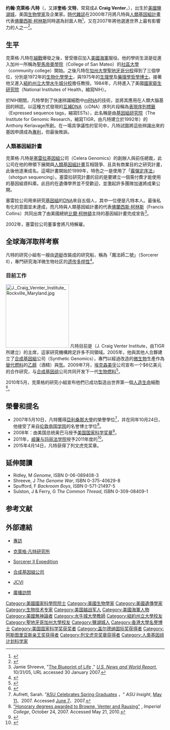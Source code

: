 {{NoteTA
|1=zh-hant:克萊格;zh-hans:克雷格;
|2=zh-hant:凡特;zh-hans:文特尔;
|3=zh-hant:佛蘭西斯;zh-hans:弗朗西斯;
}}
{{Infobox scientist
|name       = 克萊格·凡特<br />J. Craig Venter
|image      = Craigventer2.jpg
|imagesize  =
|caption    = 克萊格·凡特（2007年）
|birth_date  = {{birth date and age|1946|10|14|mf=y}}
|birth_place = [[美国|美国]][[犹他州|犹他州]][[盐湖城|盐湖城]]
|alma_mater = [[聖地牙哥加利福尼亞大學|聖地牙哥加利福尼亞大學]]
|work_institution =  [[紐約州立大學水牛城分校|紐約州立大學水牛城分校]] <br/> [[國立衛生研究院_(美國)|國立衛生研究院]] <br/> {{link-en|克萊格·凡特研究所|J. Craig Venter Institute}}
|occupation = [[Biologist|Biologist]]<br/>[[Entrepreneur|Entrepreneur]]
|known_for  = [[DNA|DNA]]<br/>[[人類基因組|人類基因組]]<br/>[[元基因组学|元基因组学]]
|awards            = [[Kistler_Prize|Kistler Prize]] (2008年)<br/>[[美国国家科学奖章|美国国家科学奖章]](2008年)
|website    = [http://www.jcvi.org/ J. Craig Venter Institute]
}}

'''约翰·克萊格·凡特'''（{{lang-en|'''John Craig Venter'''}}，又譯'''奎格·文特'''，常寫成'''J. Craig Venter'''，{{bd|1946年|10月14日}}），出生於[[美國|美國]][[鹽湖城|鹽湖城]]，美国[[生物學家|生物學家]]及企業家。[[時代雜誌|時代雜誌]]在2000年7月將凡特與[[人類基因組計畫|人類基因組計畫]]代表[[佛蘭西斯·柯林斯|佛蘭西斯·柯林斯]]同時選為封面人物<ref>{{Cite web |url=http://www.time.com/time/covers/0,16641,20000703,00.html |title=J. Craig Venter & Dr. Francis Collins |accessdate=2007-06-10 |archive-date=2013-08-07 |archive-url=https://web.archive.org/web/20130807173839/http://www.time.com/time/covers/0,16641,20000703,00.html |dead-url=no }}</ref>，又在2007年將他選進世界上最有影響力的人之一<ref>{{Cite web |url=http://www.time.com/time/specials/2007/time100/article/0,28804,1595326_1595329_1615886,00.html |title=J. Craig Venter |accessdate=2007-06-09 |archive-date=2013-08-19 |archive-url=https://web.archive.org/web/20130819123127/http://www.time.com/time/specials/2007/time100/article/0,28804,1595326_1595329_1615886,00.html |dead-url=no }}</ref>。

==生平== 
克萊格·凡特在[[越戰|越戰]]爆發之後，曾受徵召加入[[美國海軍|美國海軍]]服役。他的學術生涯是從進入加州一所稱為[[聖馬帝奧學院|聖馬帝奧學院]]（College of San Mateo）的[[社區大學|社區大學]]（community college）開始。之後凡特在[[加州大學聖地牙哥分校|加州大學聖地牙哥分校]]得到了三個學位，分別是1972年的[[生物化學|生物化學]][[學士|學士]]，與1975年的[[生理學|生理學]]及[[藥理學|藥理學]][[哲學博士|哲學博士]]。接著他又進入[[紐約州立大學水牛城分校|紐約州立大學水牛城分校]]擔任教授。1984年，凡特進入了美國[[國家衛生研究院_(美國)|國家衛生研究院]]（National Institutes of Health，縮寫NIH）。

於NIH期間，凡特學到了快速辨識細胞中[[mRNA|mRNA]]的技術，並將其應用在人類大腦基因的辨認。以這種方式發現的[[互補DNA|互補DNA]]（cDNA）序列片段稱為[[表現序列標籤|表現序列標籤]]（Expressed sequence tags，縮寫ESTs），此名稱是由[[基因組研究院|基因組研究院]]（The Institute for Genomic Research，縮寫TIGR，由凡特建立於1992年）的Anthony Kerlavage所創。在一場具爭議性的官司中，凡特試圖將這些辨識出來的基因申請成為[[專利|專利]]，但最後敗訴。

===人類基因組計畫===
{{further|人類基因組計畫}}
克萊格·凡特是[[塞雷拉基因組|塞雷拉基因組]]公司（Celera Genomics）的創辦人與前任總裁，此公司在他的帶領下展開與[[人類基因組計畫|人類基因組計畫]]互相競爭、且具有商業目的之研究計畫，此後他逐漸成名。這場計畫開始於1999年，特色之一是使用了「[[霰彈定序法|霰彈定序法]]」（shotgun sequencing）。塞雷拉研究計畫的目的是要建立一個需付費才能使用的基因組資料庫。此目的在遺傳學界並不受歡迎，並激起許多團隊加速將成果公開。

塞雷拉公司用來研究[[基因組|基因組]]的[[DNA|DNA]]來自五個人，其中一位便是凡特本人。最後私有化的意圖並未達成，而凡特與人類基因組計畫的代表[[佛蘭西斯·柯林斯|佛蘭西斯·柯林斯]]（Francis Collins）共同出席了由美國總統[[比爾·柯林頓|比爾·柯林頓]]主持的基因組計畫完成宣告<ref name="blueprint">Jamie Shreeve, "[http://www.usnews.com/usnews/news/articles/051031/31genome.htm The Blueprint of Life] {{Wayback|url=http://www.usnews.com/usnews/news/articles/051031/31genome.htm |date=20071130184339 }}," ''[[U.S._News_and_World_Report|U.S. News and World Report]]'', 10/31/05, URL accessed 30 January 2007.</ref>。

2002年，塞雷拉公司董事會將凡特解雇。

== 全球海洋取样考察 ==
凡特的研究小組有一艘由[[遊艇|遊艇]]改裝成的研究船，稱為「魔法師二號」（Sorcerer II），專門研究海洋微生物社区的[[遗传多样性|遗传多样性]]<ref>{{Cite web |url=http://www.sciscape.org/news_detail.php?news_id=1406 |title=生物：海洋微生物 基因大搜奇 |accessdate=2007-06-09 |archive-date=2007-02-25 |archive-url=https://web.archive.org/web/20070225083451/http://www.sciscape.org/news_detail.php?news_id=1406 |dead-url=no }}</ref>。

===目前工作===
[[Image:J._Craig_Vernter_Institute_Rockville_Maryland.jpg|200px]]
凡特目前是{{le|克萊格·凡特研究所|J. Craig Venter Institute}}（J. Craig Venter Institute，由TIGR所建立）的主席，這家研究機構跨足許多不同領域。2005年，他與其他人合夥建立了[[合成基因組|合成基因組]]公司（Synthetic Genomics），專門以經過改造的[[微生物|微生物]]生產作為[[替代燃料|替代燃料]]的[[乙醇|乙醇]]（酒精）與[[氫|氫]]。2009年7月，[[埃克森美孚|埃克森美孚]]公司宣布一个$6亿美元的合作研究，与[[合成基因组|合成基因组]]公司共同开发下一代[[生物燃料|生物燃料]]<ref name="exxon">{{cite news|url=http://www.nytimes.com/gwire/2009/07/14/14greenwire-exxon-sinks-600m-into-algae-based-biofuels-in-33562.html|title=Exxon Sinks $600M Into Algae-Based Biofuels in Major Strategy Shift|work=NYTimes.com|publisher=New York Times|date=July 14, 2009|first=Katie|last=Howell|accessdate=2015-09-22|archive-date=2017-08-31|archive-url=https://web.archive.org/web/20170831055014/http://www.nytimes.com/gwire/2009/07/14/14greenwire-exxon-sinks-600m-into-algae-based-biofuels-in-33562.html|dead-url=no}}</ref>。

2010年5月，克萊格的研究小組宣布他們已成功製造出世界第一個[[人造生命|人造生命]]細胞<ref>{{Cite web |url=http://www.sciencemag.org/cgi/content/abstract/science.1190719 |title=存档副本 |accessdate=2010-05-21 |archive-date=2020-12-11 |archive-url=https://web.archive.org/web/20201211041729/https://www.sciencemag.org/cgi/content/abstract/science.1190719 |dead-url=no }}</ref>。

== 榮譽和提名 ==
* 2007年5月10日，凡特獲得[[亞利桑那大學|亞利桑那大學]]的榮譽學位<ref name="asu">Aufrett, Sarah. "[http://www.asu.edu/news/stories/200705/20070511_grad.htm ASU Celebrates Spring Graduates] {{Wayback|url=http://www.asu.edu/news/stories/200705/20070511_grad.htm |date=20071011170953 }}，" ''ASU Insight'', [[May_11|May 11]]、2007. Accessed [[June_7|June 7]]、2007.</ref>，并在同年10月24日，他接受了来自[[伦敦帝国学院|伦敦帝国学院]]的名誉博士学位<ref name="imperial">[http://www3.imperial.ac.uk/newsandeventspggrp/imperialcollege/newssummary/news_24-10-2007-11-2-43 "Honorary degrees awarded to Browne, Venter and Rausing"] {{Wayback|url=http://www3.imperial.ac.uk/newsandeventspggrp/imperialcollege/newssummary/news_24-10-2007-11-2-43 |date=20160303215653 }}, ''Imperial College'', October 24, 2007. Accessed May 21, 2010.</ref>。
* 2008年：由美国总统奥巴马授予[[美国国家科学奖章|美国国家科学奖章]]<ref name=UCSD2009>{{cite news|last=Piercey|first=Judy|title=Alumnus J. Craig Venter Awarded National Medal of Science|url=http://ucsdnews.ucsd.edu/archive/thisweek/2009/10/12_venter.asp|accessdate=6 February 2014|newspaper=This Week at UCSD|date=12 October 2009|archive-date=2020-10-25|archive-url=https://web.archive.org/web/20201025141539/https://ucsdnews.ucsd.edu/archive/thisweek/2009/10/12_venter.asp|dead-url=no}}</ref>。
* 2011年，[[威廉与玛丽法学院|威廉与玛丽法学院]]授予2011年度的{{le|本杰明·拉什奖章|Benjamin Rush Medal}}<ref name="bare_url">{{cite web|last=Welch-Donahue|first=Jaime|title=Benjamin Rush Scholars to Honor Dr. J. Craig Venter on April 21|url=http://law.wm.edu/news/stories/2011/benjamin-rush-scholars-to-honor-dr.-j.-craig-venter-on-april-21.php|accessdate=21 April 2011|archive-date=2020-08-01|archive-url=https://web.archive.org/web/20200801084630/https://law.wm.edu/news/stories/2011/benjamin-rush-scholars-to-honor-dr.-j.-craig-venter-on-april-21.php|dead-url=no}}</ref>。
* 2015年4月14日，凡特获得了列文虎克奖章。

==延伸閱讀==
*Ridley, M ''Genome'', ISBN 0-06-089408-3
*Shreeve, J ''The Genome War'', ISBN 0-375-40629-8
*Spufford, F ''Backroom Boys'', ISBN 0-571-21497-5
*Sulston, J & Ferry, G ''The Common Thread'', ISBN 0-309-08409-1

==参考文献==
{{Reflist|2}}

==外部連結==
*{{zh}}[https://web.archive.org/web/20070824123823/http://www.bmnews.net/big5/interview/PofY.htm 專訪]
*{{en}}[http://www.venterinstitute.org/ 克萊格·凡特研究所] {{Wayback|url=http://www.venterinstitute.org/ |date=20080905152808 }}
*{{en}}[https://web.archive.org/web/20080527101946/http://www.sorcerer2expedition.org/ Sorcerer II Expedition]
*{{en}}[http://www.syntheticgenomics.com/ 合成基因組公司] {{Wayback|url=http://www.syntheticgenomics.com/ |date=20081221120502 }}
*{{en}}[http://www.jcvi.org/ JCVI]{{Wayback|url=http://www.jcvi.org/ |date=20120402233919 }}
*{{en}}[https://web.archive.org/web/20070517080503/http://www.philosophytalk.org/pastShows/Genomics.html 廣播訪問]

{{列文虎克奖章获得者}}
{{Winners of the National Medal of Science|biological}}
{{阿斯图里亚斯亲王奖获得者|technical-scientific-research}}
{{加拿大盖尔德纳国际奖获得者}}
{{第一推动丛书}}
{{Authority control}}
{{DEFAULTSORT:Venter, Craig}}

[[Category:美國國家科學院院士|Category:美國國家科學院院士]]
[[Category:美國生物學家|Category:美國生物學家]]
[[Category:美國遺傳學家|Category:美國遺傳學家]]
[[Category:生物技术专家|Category:生物技术专家]]
[[Category:美国越战军人|Category:美国越战军人]]
[[Category:美國海軍人物|Category:美國海軍人物]]
[[Category:美國無神論者|Category:美國無神論者]]
[[Category:水牛城大學教師|Category:水牛城大學教師]]
[[Category:紐約州立大學校友|Category:紐約州立大學校友]]
[[Category:聖地牙哥加州大學校友|Category:聖地牙哥加州大學校友]]
[[Category:鹽湖城人|Category:鹽湖城人]]
[[Category:香港大學名譽博士|Category:香港大學名譽博士]]
[[Category:美国国家科学奖获奖者|Category:美国国家科学奖获奖者]]
[[Category:盖尔德纳国际奖获得者|Category:盖尔德纳国际奖获得者]]
[[Category:阿斯图里亚斯亲王奖获得者|Category:阿斯图里亚斯亲王奖获得者]]
[[Category:列文虎克奖章获得者|Category:列文虎克奖章获得者]]
[[Category:人类基因组计划科学家|Category:人类基因组计划科学家]]